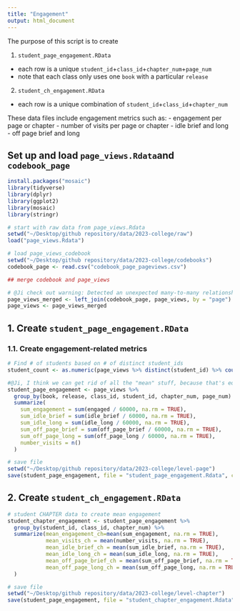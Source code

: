 ```yaml
---
title: "Engagement"
output: html_document
---
```

The purpose of this script is to create 

1. `student_page_engagement.RData`
  - each row is a unique `student_id`+`class_id`+`chapter_num`+`page_num`
  - note that each class only uses one `book` with a particular `release`
2. `student_ch_engagement.RData`
  - each row is a unique combination of `student_id`+`class_id`+`chapter_num`
  
    
These data files include engagement metrics such as: 
- engagement per page or chapter
- number of visits per page or chapter
- idle brief and long
- off page brief and long


## Set up and load `page_views.Rdata`and `codebook_page`

```r
install.packages("mosaic")
library(tidyverse)
library(dplyr)
library(ggplot2)
library(mosaic)
library(stringr)

# start with raw data from page_views.Rdata
setwd("~/Desktop/github repository/data/2023-college/raw")
load("page_views.Rdata")

# load page_views_codebook
setwd("~/Desktop/github repository/data/2023-college/codebooks")
codebook_page <- read.csv("codebook_page_pageviews.csv")
```


```r
## merge codebook and page_views

# @Ji check out warning: Detected an unexpected many-to-many relationship between `x` and `y`.
page_views_merged <- left_join(codebook_page, page_views, by = "page")
page_views <- page_views_merged

```

## 1. Create `student_page_engagement.RData`

### 1.1. Create engagement-related metrics
```r
# Find # of students based on # of distinct student_ids 
student_count <- as.numeric(page_views %>% distinct(student_id) %>% count())

```

```r
#@Ji, I think we can get rid of all the "mean" stuff, because that's equal to sum (i.e., students don't have an average per page)
student_page_engagement <- page_views %>%
  group_by(book, release, class_id, student_id, chapter_num, page_num) %>%
  summarize(
    sum_engagement = sum(engaged / 60000, na.rm = TRUE), 
    sum_idle_brief = sum(idle_brief / 60000, na.rm = TRUE), 
    sum_idle_long = sum(idle_long / 60000, na.rm = TRUE), 
    sum_off_page_brief = sum(off_page_brief / 60000, na.rm = TRUE), 
    sum_off_page_long = sum(off_page_long / 60000, na.rm = TRUE), 
    number_visits = n()
  ) 
```


```r

# save file
setwd("~/Desktop/github repository/data/2023-college/level-page")
save(student_page_engagement, file = "student_page_engagement.Rdata", compress = "xz", compression_level = 9)
```


## 2. Create `student_ch_engagement.RData`

```r
# student CHAPTER data to create mean engagement
student_chapter_engagement <- student_page_engagement %>% 
  group_by(student_id, class_id, chapter_num) %>% 
  summarize(mean_engagement_ch=mean(sum_engagement, na.rm = TRUE),
            mean_visits_ch = mean(number_visits, na.rm = TRUE),
            mean_idle_brief_ch = mean(sum_idle_brief, na.rm = TRUE), 
            mean_idle_long_ch = mean(sum_idle_long, na.rm = TRUE), 
            mean_off_page_brief_ch = mean(sum_off_page_brief, na.rm = TRUE), 
            mean_off_page_long_ch = mean(sum_off_page_long, na.rm = TRUE)
  )

```



```r

# save file
setwd("~/Desktop/github repository/data/2023-college/level-chapter")
save(student_page_engagement, file = "student_chapter_engagement.Rdata", compress = "xz", compression_level = 9)
```

